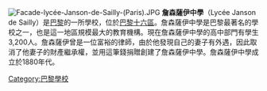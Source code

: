 {{unreferenced|time=2016-02-26T10:24:23+00:00}}
[[File:Facade-lycée-Janson-de-Sailly-(Paris).JPG|thumb]]
'''詹森薩伊中學'''（Lycée Janson de Sailly）是[[巴黎|巴黎]]的一所學校，位於[[巴黎十六區|巴黎十六區]]。詹森薩伊中學是巴黎最著名的學校之一，也是這一地區規模最大的教育機構。現在詹森薩伊中學的高中部門有學生3,200人。詹森薩伊曾是一位富裕的律師，由於他發現自己的妻子有外遇，因此取消了他妻子的財產繼承權，並用這筆錢捐贈創建了詹森薩伊中學。詹森薩伊中學成立於1880年代。

{{Commons category|Lycée Janson-de-Sailly|Lycée Janson de Sailly}}

[[Category:巴黎學校|Category:巴黎學校]]